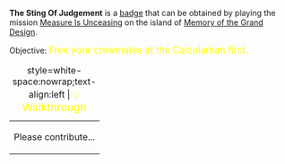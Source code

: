'''The Sting Of Judgement''' is a [[Badges|badge]] that can be obtained by playing the mission [[Measure Is Unceasing]] on the island of [[Memory of the Grand Design]].

Objective: <big style="color:yellow">Free your crewmates at the Calcularium first.</big>

{| class="mw-collapsible mw-collapsed"
|+ style=white-space:nowrap;text-align:left | <big style="color:yellow">💡 Walkthrough</big>
|-
| Please contribute...
|}